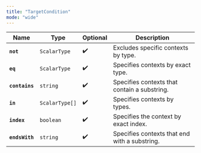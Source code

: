 ```yaml
---
title: "TargetCondition"
mode: "wide"
---
```


| Name           | Type           | Optional | Description                                   |
| -------------- | -------------- | -------- | --------------------------------------------- |
| **`not`**      | `ScalarType`   | ✔️       | Excludes specific contexts by type.           |
| **`eq`**       | `ScalarType`   | ✔️       | Specifies contexts by exact type.             |
| **`contains`** | `string`       | ✔️       | Specifies contexts that contain a substring.  |
| **`in`**       | `ScalarType[]` | ✔️       | Specifies contexts by types.                  |
| **`index`**    | `boolean`      | ✔️       | Specifies the context by exact index.         |
| **`endsWith`** | `string`       | ✔️       | Specifies contexts that end with a substring. |
